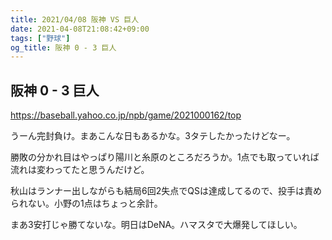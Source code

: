 ```yaml
---
title: 2021/04/08 阪神 VS 巨人
date: 2021-04-08T21:08:42+09:00
tags: ["野球"]
og_title: 阪神 0 - 3 巨人
---
```


## 阪神 0 - 3 巨人

https://baseball.yahoo.co.jp/npb/game/2021000162/top

うーん完封負け。まあこんな日もあるかな。3タテしたかったけどなー。

勝敗の分かれ目はやっぱり陽川と糸原のところだろうか。1点でも取っていれば流れは変わってたと思うんだけど。

秋山はランナー出しながらも結局6回2失点でQSは達成してるので、投手は責められない。小野の1点はちょっと余計。

まあ3安打じゃ勝てないな。明日はDeNA。ハマスタで大爆発してほしい。
